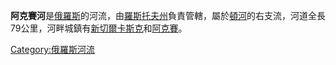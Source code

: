 {{Unreferenced|time=2021-12-15T16:18:02+00:00}}
'''阿克賽河'''是[[俄羅斯|俄羅斯]]的河流，由[[羅斯托夫州|羅斯托夫州]]負責管轄，屬於[[頓河|頓河]]的右支流，河道全長79公里，河畔城鎮有[[新切爾卡斯克|新切爾卡斯克]]和[[阿克賽|阿克賽]]。

{{Russia-geo-stub}}
[[Category:俄羅斯河流|Category:俄羅斯河流]]